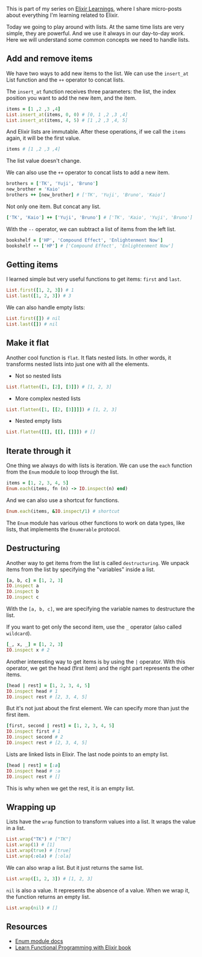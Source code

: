 <SmoothRender>

This is part of my series on [Elixir Learnings](/series/elixir-learnings), where I share micro-posts about everything I'm learning related to Elixir.

Today we going to play around with lists. At the same time lists are very simple, they are powerful. And we use it always in our day-to-day work. Here we will understand some common concepts we need to handle lists.

## Add and remove items

We have two ways to add new items to the list. We can use the `insert_at` List function and the `++` operator to concat lists.

The `insert_at` function receives three parameters: the list, the index position you want to add the new item, and the item.

```ruby
items = [1 ,2 ,3 ,4]
List.insert_at(items, 0, 0) # [0, 1 ,2 ,3 ,4]
List.insert_at(items, 4, 5) # [1 ,2 ,3 ,4, 5]
```

And Elixir lists are immutable. After these operations, if we call the `items` again, it will be the first value.

```ruby
items # [1 ,2 ,3 ,4]
```

The list value doesn't change.

We can also use the `++` operator to concat lists to add a new item.

```ruby
brothers = ['TK', 'Yuji', 'Bruno']
new_brother = 'Kaio'
brothers ++ [new_brother] # ['TK', 'Yuji', 'Bruno', 'Kaio']
```

Not only one item. But concat any list.

```ruby
['TK', 'Kaio'] ++ ['Yuji', 'Bruno'] # ['TK', 'Kaio', 'Yuji', 'Bruno']
```

With the `--` operator, we can subtract a list of items from the left list.

```ruby
bookshelf = ['HP', 'Compound Effect', 'Enlightenment Now']
bookshelf -- ['HP'] # ['Compound Effect', 'Enlightenment Now']
```

## Getting items

I learned simple but very useful functions to get items: `first` and `last`.

```ruby
List.first([1, 2, 3]) # 1
List.last([1, 2, 3]) # 3
```

We can also handle empty lists:

```ruby
List.first([]) # nil
List.last([]) # nil
```

## Make it flat

Another cool function is `flat`. It flats nested lists. In other words, it transforms nested lists into just one with all the elements.

- Not so nested lists

```ruby
List.flatten([1, [2], [3]]) # [1, 2, 3]
```

- More complex nested lists

```ruby
List.flatten([1, [[2, [3]]]]) # [1, 2, 3]
```

- Nested empty lists

```ruby
List.flatten([[], [[], []]]) # []
```

## Iterate through it

One thing we always do with lists is iteration. We can use the `each` function from the `Enum` module to loop through the list.

```ruby
items = [1, 2, 3, 4, 5]
Enum.each(items, fn (n) -> IO.inspect(n) end)
```

And we can also use a shortcut for functions.

```ruby
Enum.each(items, &IO.inspect/1) # shortcut
```

The `Enum` module has various other functions to work on data types, like lists, that implements the `Enumerable` protocol.

## Destructuring

Another way to get items from the list is called `destructuring`. We unpack items from the list by specifying the "variables" inside a list.

```ruby
[a, b, c] = [1, 2, 3]
IO.inspect a
IO.inspect b
IO.inspect c
```

With the `[a, b, c]`, we are specifying the variable names to destructure the list.

If you want to get only the second item, use the `_` operator (also called `wildcard`).

```ruby
[_, x, _] = [1, 2, 3]
IO.inspect x # 2
```

Another interesting way to get items is by using the `|` operator. With this operator, we get the head (first item) and the right part represents the other items.

```ruby
[head | rest] = [1, 2, 3, 4, 5]
IO.inspect head # 1
IO.inspect rest # [2, 3, 4, 5]
```

But it's not just about the first element. We can specify more than just the first item.

```ruby
[first, second | rest] = [1, 2, 3, 4, 5]
IO.inspect first # 1
IO.inspect second # 2
IO.inspect rest # [2, 3, 4, 5]
```

Lists are linked lists in Elixir. The last node points to an empty list.

```ruby
[head | rest] = [:a]
IO.inspect head # :a
IO.inspect rest # []
```

This is why when we get the rest, it is an empty list.

## Wrapping up

Lists have the `wrap` function to transform values into a list. It wraps the value in a list.

```ruby
List.wrap("TK") # ["TK"]
List.wrap(1) # [1]
List.wrap(true) # [true]
List.wrap(:ola) # [:ola]
```

We can also wrap a list. But it just returns the same list.

```ruby
List.wrap([1, 2, 3]) # [1, 2, 3]
```

`nil` is also a value. It represents the absence of a value. When we wrap it, the function returns an empty list.

```ruby
List.wrap(nil) # []
```

## Resources

- [Enum module docs](https://hexdocs.pm/elixir/Enum.html)
- [Learn Functional Programming with Elixir book](https://www.amazon.com/Learn-Functional-Programming-Elixir-Foundations/dp/168050245X)

</SmoothRender>
